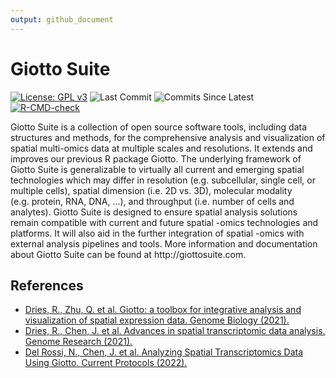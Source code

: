 ```yaml
---
output: github_document
---
```


<!-- README.md is generated from README.Rmd. Please edit that file -->
<!-- This line is from RStudio -->


# Giotto Suite

<!-- badges: start -->
[![License: GPL v3](https://img.shields.io/badge/License-GPLv3-blue.svg)](https://www.gnu.org/licenses/gpl-3.0)
![Last Commit](https://badgen.net/github/last-commit/RubD/Giotto/suite)
![Commits Since Latest](https://img.shields.io/github/commits-since/RubD/Giotto/latest/suite)
[![R-CMD-check](https://github.com/yeung-jsn/Giotto/actions/workflows/R-CMD-check.yaml/badge.svg?branch=ci-unittest)](https://github.com/yeung-jsn/Giotto/actions/workflows/R-CMD-check.yaml)
<!-- badges: end -->

Giotto Suite is a collection of open source software tools, including data structures and methods, for the comprehensive analysis and visualization of spatial multi-omics data at multiple scales and resolutions. It extends and improves our previous R package Giotto. The underlying framework of Giotto Suite is generalizable to virtually all current and emerging spatial technologies which may differ in resolution (e.g. subcellular, single cell, or multiple cells), spatial dimension (i.e. 2D vs. 3D), molecular modality (e.g. protein, RNA, DNA, …), and throughput (i.e. number of cells and analytes). Giotto Suite is designed to ensure spatial analysis solutions remain compatible with current and future spatial -omics technologies and platforms. It will also aid in the further integration of spatial -omics with external analysis pipelines and tools. More information and documentation about Giotto Suite can be found at http://giottosuite.com.

<!-- <img src="inst/images/general_figs/overview_datasets.png" /> -->

## References

- [Dries, R., Zhu, Q. et al. Giotto: a toolbox for integrative analysis and visualization of spatial expression data. Genome Biology (2021).](https://genomebiology.biomedcentral.com/articles/10.1186/s13059-021-02286-2) \doi{10.1186/s13059-021-02286-2}
- [Dries, R., Chen, J. et al. Advances in spatial transcriptomic data analysis. Genome Research (2021).](https://genome.cshlp.org/content/31/10/1706.long) \doi{10.1101/gr.275224.121}
- [Del Rossi, N., Chen, J. et al. Analyzing Spatial Transcriptomics Data Using Giotto. Current Protocols (2022).](https://currentprotocols.onlinelibrary.wiley.com/doi/abs/10.1002/cpz1.405) \doi{10.1002/cpz1.405}




